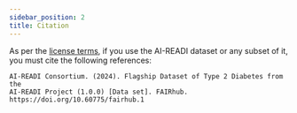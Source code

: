```yaml
---
sidebar_position: 2
title: Citation
---
```


As per the [license terms](preliminary/license), if you use the AI-READI dataset or any subset of it, you must cite the following references:

```
AI-READI Consortium. (2024). Flagship Dataset of Type 2 Diabetes from the
AI-READI Project (1.0.0) [Data set]. FAIRhub.
https://doi.org/10.60775/fairhub.1
```
